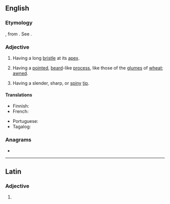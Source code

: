 ==English==

===Etymology===
{{etyl|la|en}} {{lena}} {{m|la|aristatus}}, from {{m|la|arista}}. See {{m|en|arista}}.

===Adjective===
{{en-adj|-}}

# {{lb|en|botany}} Having a long [[bristle]] at its [[apex]].
# {{lb|en|botany}} Having a [[pointed]], [[beard]]-like [[process]], like those of the [[glume]]s of [[wheat]]; [[awned]].
#: {{rfquotek|Gray}}
# {{lb|en|zoology}} Having a slender, sharp, or [[spiny]] [[tip]].

====Translations====
{{trans-top|having a long bristle at its apex}}
* Finnish: {{t|fi|otapäinen}}
* French: {{t+|fr|aristé}}
{{trans-mid}}
* Portuguese: {{t|pt|aristado}}
* Tagalog: {{t|tl|simain}}
{{trans-bottom}}

===Anagrams===
* {{anagrams|en|a=aaeirstt|ariettas|artistæ}}

----

==Latin==

===Adjective===
{{la-adj-form|aristāte}}

# {{inflection of|aristātus||voc|m|s|lang=la}}